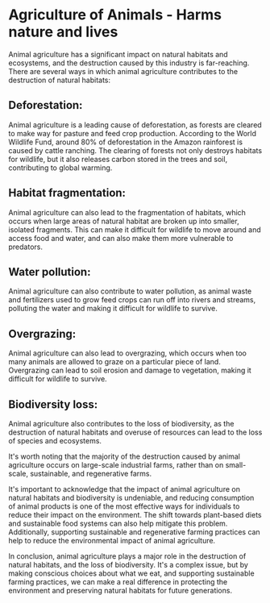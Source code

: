 # Agriculture of Animals - Harms nature and lives 

Animal agriculture has a significant impact on natural habitats and ecosystems, and the destruction caused by this industry is far-reaching. There are several ways in which animal agriculture contributes to the destruction of natural habitats:

## Deforestation:
Animal agriculture is a leading cause of deforestation, as forests are cleared to make way for pasture and feed crop production. According to the World Wildlife Fund, around 80% of deforestation in the Amazon rainforest is caused by cattle ranching. The clearing of forests not only destroys habitats for wildlife, but it also releases carbon stored in the trees and soil, contributing to global warming.

## Habitat fragmentation:
Animal agriculture can also lead to the fragmentation of habitats, which occurs when large areas of natural habitat are broken up into smaller, isolated fragments. This can make it difficult for wildlife to move around and access food and water, and can also make them more vulnerable to predators.

## Water pollution: 
Animal agriculture can also contribute to water pollution, as animal waste and fertilizers used to grow feed crops can run off into rivers and streams, polluting the water and making it difficult for wildlife to survive.

## Overgrazing:
Animal agriculture can also lead to overgrazing, which occurs when too many animals are allowed to graze on a particular piece of land. Overgrazing can lead to soil erosion and damage to vegetation, making it difficult for wildlife to survive.

## Biodiversity loss: 
Animal agriculture also contributes to the loss of biodiversity, as the destruction of natural habitats and overuse of resources can lead to the loss of species and ecosystems.

It's worth noting that the majority of the destruction caused by animal agriculture occurs on large-scale industrial farms, rather than on small-scale, sustainable, and regenerative farms.

It's important to acknowledge that the impact of animal agriculture on natural habitats and biodiversity is undeniable, and reducing consumption of animal products is one of the most effective ways for individuals to reduce their impact on the environment. The shift towards plant-based diets and sustainable food systems can also help mitigate this problem. Additionally, supporting sustainable and regenerative farming practices can help to reduce the environmental impact of animal agriculture.

In conclusion, animal agriculture plays a major role in the destruction of natural habitats, and the loss of biodiversity. It's a complex issue, but by making conscious choices about what we eat, and supporting sustainable farming practices, we can make a real difference in protecting the environment and preserving natural habitats for future generations.
